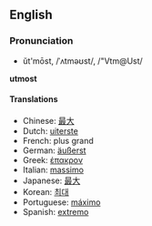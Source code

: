 ==English==
===Pronunciation===
*ŭt'mōst, /ˈʌtməʊst/, /"Vtm@Ust/

'''utmost'''

====Translations====
*Chinese: [[最大]]
*Dutch: [[uiterste]]
*French: plus grand
*German: [[äußerst]]
*Greek: [[έπακρον]]
*Italian: [[massimo]]
*Japanese: [[最大]]
*Korean: [[최대]]
*Portuguese: [[máximo]]
*Spanish: [[extremo]]